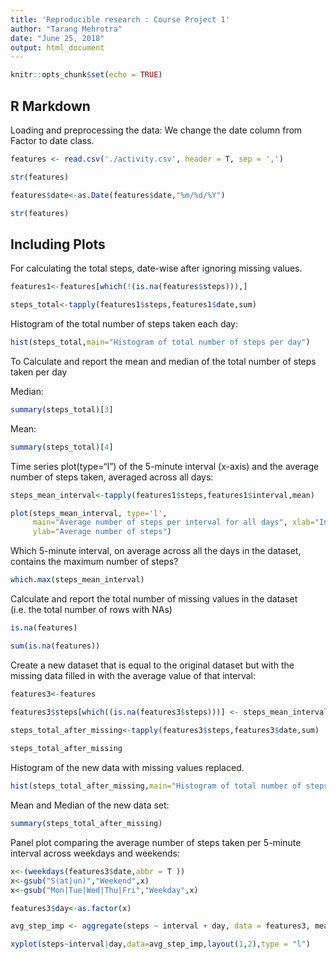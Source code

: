 ---
title: 'Reproducible research : Course Project 1'
author: "Tarang Mehrotra"
date: "June 25, 2018"
output: html_document
---

```{r setup, include=FALSE}
knitr::opts_chunk$set(echo = TRUE)
```

## R Markdown

Loading and preprocessing the data: We change the date column from Factor to date class.

```{r}
features <- read.csv('./activity.csv', header = T, sep = ',')

str(features)

features$date<-as.Date(features$date,"%m/%d/%Y")

str(features)


```

## Including Plots

For calculating the total steps, date-wise after ignoring missing values.

```{r  echo=TRUE}

features1<-features[which(!(is.na(features$steps))),]

steps_total<-tapply(features1$steps,features1$date,sum)

```

Histogram of the total number of steps taken each day:
```{r fig.height=7,echo=TRUE}
hist(steps_total,main="Histogram of total number of steps per day")
```

To Calculate and report the mean and median of the total number of steps taken per day

Median:
```{r echo=TRUE}
summary(steps_total)[3]
```

Mean:
```{r echo=TRUE}
summary(steps_total)[4]
```

Time series plot(type="l") of the 5-minute interval (x-axis) and the average number of steps taken, averaged across all days:

```{r fig.height=7, echo=TRUE}
steps_mean_interval<-tapply(features1$steps,features1$interval,mean)

plot(steps_mean_interval, type='l', 
     main="Average number of steps per interval for all days", xlab="Interval", 
     ylab="Average number of steps")
```

Which 5-minute interval, on average across all the days in the dataset, contains the maximum number of steps?
```{r}
which.max(steps_mean_interval)
```

Calculate and report the total number of missing values in the dataset (i.e. the total number of rows with NAs)
```{r}
is.na(features)

sum(is.na(features))
```

Create a new dataset that is equal to the original dataset but with the missing data filled in with the average value of that interval:

```{r warning=FALSE}

features3<-features

features3$steps[which((is.na(features3$steps)))] <- steps_mean_interval[which((is.na(features3$steps)))%%nrow(steps_mean_interval)]
 
steps_total_after_missing<-tapply(features3$steps,features3$date,sum)

steps_total_after_missing
```

Histogram of the new data with missing values replaced.

```{r}
hist(steps_total_after_missing,main="Histogram of total number of steps per day")
```

Mean and Median of the new data set:

```{r}
summary(steps_total_after_missing)
```

Panel plot comparing the average number of steps taken per 5-minute interval across weekdays and weekends:

```{r fig.height=8}
x<-(weekdays(features3$date,abbr = T ))
x<-gsub("S(at|un)","Weekend",x)
x<-gsub("Mon|Tue|Wed|Thu|Fri","Weekday",x)

features3$day<-as.factor(x)

avg_step_imp <- aggregate(steps ~ interval + day, data = features3, mean)

xyplot(steps~interval|day,data=avg_step_imp,layout(1,2),type = "l")
```
